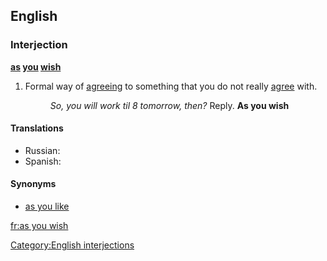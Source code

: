 ==English==

===Interjection===
'''[[as]] [[you]] [[wish]]'''

#Formal way of [[agreeing]] to something that you do not really [[agree]] with.
#:''So, you will work til 8 tomorrow, then?'' Reply. '''As you wish'''

====Translations====
* Russian: {{t|ru|как вам угодно|sc=Cyrl|tr=kak vam ugódno}}
* Spanish: {{t-|es|como quiera}}

====Synonyms====
*[[as you like]]

[[Category:English interjections]]

[[fr:as you wish]]